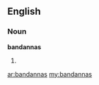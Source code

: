 ==English==

===Noun===
'''bandannas'''

# {{plural of|[[bandanna]]}}

[[ar:bandannas]]
[[my:bandannas]]